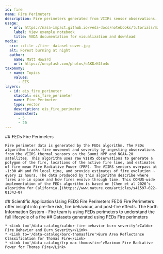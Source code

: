 ```yaml
---
id: fire
name: Fire Perimeters
description: Fire perimeters generated from VIIRs sensor observations.
usage:
  - url: https://nasa-impact.github.io/veda-docs/notebooks/tutorials/mapping-fires.html
    label: View example notebook
    title: VEDA documentation for visualization and download
media:
  src: ::file ./fire--dataset-cover.jpg
  alt: Forest burning at night
  author:
    name: Matt Howard
    url: https://unsplash.com/photos/eAKDzK4lo4o
taxonomy:
  - name: Topics
    values:
      - EIS
layers:
  - id: eis_fire_perimeter
    stacCol: eis_fire_perimeter
    name: Fire Perimeter
    type: vector
    description: eis_fire_perimeter
    zoomExtent:
      - 5
      - 20
---
```


<Block>
  <Prose>
    ## FEDs Fire Perimeters

    Fire perimeter data is generated by the FEDs algorithm. The FEDs algorithm tracks fire movement and severity by ingesting observations from the VIIRS thermal sensors on the Suomi NPP and NOAA-20 satellites. This algorithm uses raw VIIRS observations to generate a polygon of the fire, locations of the active fire line, and estimates of fire mean Fire Radiative Power (FRP). The VIIRS sensors overpass at ~1:30 AM and PM local time, and provide estimates of fire evolution ~ every 12 hours. The data produced by this algorithm describe where fires are in space and how fires evolve through time. This CONUS-wide implementation of the FEDs algorithm is based on [Chen et al 2020’s algorithm for California.](https://www.nature.com/articles/s41597-022-01343-0)

  </Prose>
</Block>
<Block>
  <Prose>
    ## Scientific Application Using FEDS Fire Perimeters
    FEDS Fire Perimeters offer insight into pre-fire risk, fire behaviour, and post-fire effects. The Earth Information System - Fire team is using FEDs perimeters to <Link to='/discoveries/fire-life-cycle'>understand the full lifecycle of a fire</Link>
  </Prose>
</Block>
<Block>
  <Prose>
    ## Datasets generated using FEDs Fire perimeters

    * <Link to='/data-catalog/caldor-fire-behavior-burn-severity'>Caldor Fire Behavior and Burn Severity</Link>
    * <Link to='/data-catalog/barc-thomasfire'>Burn Area Reflectance Classification for Thomas Fire</Link>
    * <Link to='/data-catalog/frp-max-thomasfire'>Maximum Fire Radiative Power for Thomas Fire</Link>

  </Prose>
</Block>
